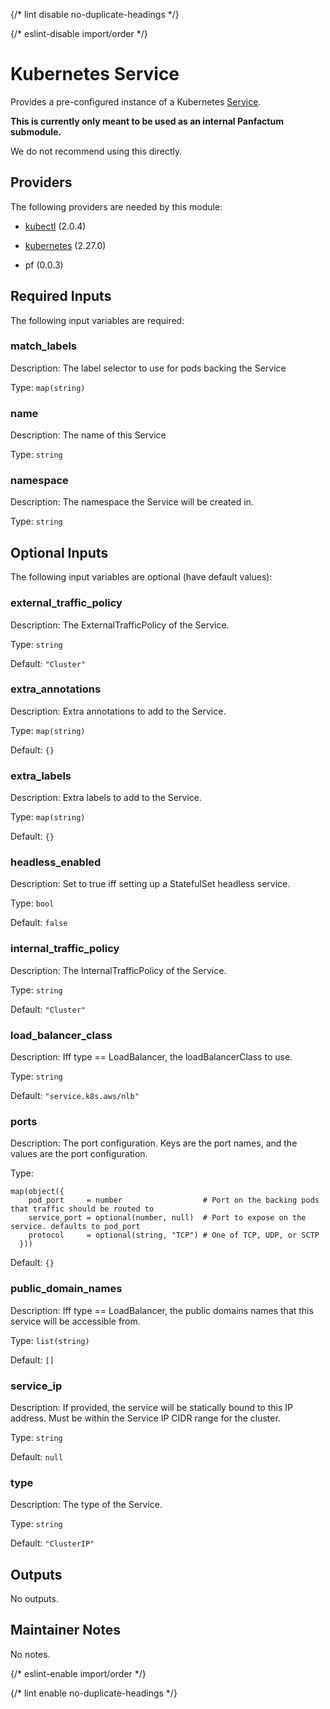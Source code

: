 
{/* lint disable no-duplicate-headings */}

{/* eslint-disable import/order */}

<ModuleHeader name="kube_service" sourceHref="https://github.com/Panfactum/stack/tree/__PANFACTUM_VERSION_MAIN__/packages/infrastructure/kube_service" status="stable" type="submodule" />

# Kubernetes Service

Provides a pre-configured instance of a Kubernetes [Service](https://kubernetes.io/docs/concepts/services-networking/service/).

**This is currently only meant to be used as an internal Panfactum submodule.**

We do not recommend using this directly.

## Providers

The following providers are needed by this module:

* [kubectl](https://registry.terraform.io/providers/alekc/kubectl/2.0.4/docs) (2.0.4)

* [kubernetes](https://registry.terraform.io/providers/hashicorp/kubernetes/2.27.0/docs) (2.27.0)

* pf (0.0.3)

## Required Inputs

The following input variables are required:

### match\_labels

Description: The label selector to use for pods backing the Service

Type: `map(string)`

### name

Description: The name of this Service

Type: `string`

### namespace

Description: The namespace the Service will be created in.

Type: `string`

## Optional Inputs

The following input variables are optional (have default values):

### external\_traffic\_policy

Description: The ExternalTrafficPolicy of the Service.

Type: `string`

Default: `"Cluster"`

### extra\_annotations

Description: Extra annotations to add to the Service.

Type: `map(string)`

Default: `{}`

### extra\_labels

Description: Extra labels to add to the Service.

Type: `map(string)`

Default: `{}`

### headless\_enabled

Description: Set to true iff setting up a StatefulSet headless service.

Type: `bool`

Default: `false`

### internal\_traffic\_policy

Description: The InternalTrafficPolicy of the Service.

Type: `string`

Default: `"Cluster"`

### load\_balancer\_class

Description: Iff type == LoadBalancer, the loadBalancerClass to use.

Type: `string`

Default: `"service.k8s.aws/nlb"`

### ports

Description: The port configuration. Keys are the port names, and the values are the port configuration.

Type:

```hcl
map(object({
    pod_port     = number                  # Port on the backing pods that traffic should be routed to
    service_port = optional(number, null)  # Port to expose on the service. defaults to pod_port
    protocol     = optional(string, "TCP") # One of TCP, UDP, or SCTP
  }))
```

Default: `{}`

### public\_domain\_names

Description: Iff type == LoadBalancer, the public domains names that this service will be accessible from.

Type: `list(string)`

Default: `[]`

### service\_ip

Description: If provided, the service will be statically bound to this IP address. Must be within the Service IP CIDR range for the cluster.

Type: `string`

Default: `null`

### type

Description: The type of the Service.

Type: `string`

Default: `"ClusterIP"`

## Outputs

No outputs.

## Maintainer Notes

No notes.

{/* eslint-enable import/order */}

{/* lint enable no-duplicate-headings */}
